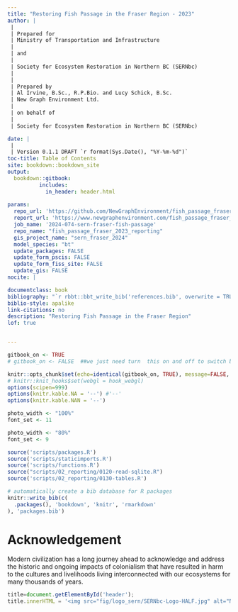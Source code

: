 ```yaml
--- 
title: "Restoring Fish Passage in the Fraser Region - 2023"
author: |
 |
 | Prepared for
 | Ministry of Transportation and Infrastructure
 |
 | and
 |
 | Society for Ecosystem Restoration in Northern BC (SERNbc)
 |
 |
 | Prepared by
 | Al Irvine, B.Sc., R.P.Bio. and Lucy Schick, B.Sc.
 | New Graph Environment Ltd.
 |
 | on behalf of
 | 
 | Society for Ecosystem Restoration in Northern BC (SERNbc)

date: |
 |
 | Version 0.1.1 DRAFT `r format(Sys.Date(), "%Y-%m-%d")`
toc-title: Table of Contents
site: bookdown::bookdown_site
output: 
  bookdown::gitbook:
          includes:
            in_header: header.html
            
params:
  repo_url: 'https://github.com/NewGraphEnvironment/fish_passage_fraser_2023_reporting'
  report_url: 'https://www.newgraphenvironment.com/fish_passage_fraser_2023_reporting'
  job_name: '2024-074-sern-fraser-fish-passage'
  repo_name: "fish_passage_fraser_2023_reporting"
  gis_project_name: "sern_fraser_2024"
  model_species: "bt"
  update_packages: FALSE
  update_form_pscis: FALSE
  update_form_fiss_site: FALSE
  update_gis: FALSE
nocite: |

documentclass: book
bibliography: "`r rbbt::bbt_write_bib('references.bib', overwrite = TRUE)`"
biblio-style: apalike
link-citations: no
description: "Restoring Fish Passage in the Fraser Region"
lof: true


---
```


```r
gitbook_on <- TRUE
# gitbook_on <- FALSE  ##we just need turn  this on and off to switch between gitbook and pdf via paged.js

```

```r
knitr::opts_chunk$set(echo=identical(gitbook_on, TRUE), message=FALSE, warning=FALSE, dpi=60, out.width = "100%")
# knitr::knit_hooks$set(webgl = hook_webgl)
options(scipen=999)
options(knitr.kable.NA = '--') #'--'
options(knitr.kable.NAN = '--')
```

```r
photo_width <- "100%"
font_set <- 11

```

```r
photo_width <- "80%"
font_set <- 9
```


```r
source('scripts/packages.R')
source('scripts/staticimports.R')
source('scripts/functions.R')
source("scripts/02_reporting/0120-read-sqlite.R")
source('scripts/02_reporting/0130-tables.R')

```


```r
# automatically create a bib database for R packages
knitr::write_bib(c(
  .packages(), 'bookdown', 'knitr', 'rmarkdown'
), 'packages.bib')
```

# Acknowledgement {.front-matter .unnumbered}


Modern civilization has a long journey ahead to acknowledge and address the historic and ongoing impacts of colonialism that have resulted in harm to the cultures and livelihoods living interconnected with our ecosystems for many thousands of years. 



```js
title=document.getElementById('header');
title.innerHTML = '<img src="fig/logo_sern/SERNbc-Logo-HALF.jpg" alt="NewGraph">' + title.innerHTML
```


